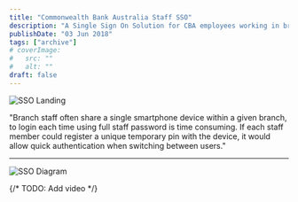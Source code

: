 ```yaml
---
title: "Commonwealth Bank Australia Staff SSO"
description: "A Single Sign On Solution for CBA employees working in branch"
publishDate: "03 Jun 2018"
tags: ["archive"]
# coverImage:
#   src: ""
#   alt: ""
draft: false
---
```


![SSO Landing](./cba-ssoLanding.png)

"Branch staff often share a single smartphone device within a given branch, to login each time using full staff password is time consuming. If each staff member could register a unique temporary pin with the device, it would allow quick authentication when switching between users."

---

![SSO Diagram](./cba-ssoDiagram.png)

{/* TODO: Add video */}
